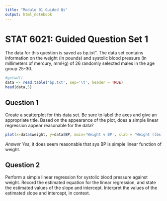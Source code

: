 ```yaml
---
title: "Module 01 Guided Qs"
output: html_notebook
---
```


# STAT 6021: Guided Question Set 1
The data for this question is saved as bp.txt". The data set contains information on the
weight (in pounds) and systolic blood pressure (in millimeters of mercury, mmHg) of 26
randomly selected males in the age group 25-30.

```r
#getwd()
data <- read.table('bp.txt', sep='\t', header = TRUE)
head(data,5)
```

## Question 1

Create a scatterplot for this data set. Be sure to label the axes and give an appropriate
title. Based on the appearance of the plot, does a simple linear regression appear
reasonable for the data?

```r
plot(x=data$weight, y=data$BP, main='Weight v BP', xlab = 'Weight (lbs)', ylab = 'Systolic BP (mmHg)')
```


*Answer*
*Yes*, it does seem reasonable that sys BP is simple linear function of weight.

## Question 2

Perform a simple linear regression for systolic blood pressure against weight. Record
the estimated equation for the linear regression, and state the estimated values of
the slope and intercept. Interpret the values of the estimated slope and intercept, in
context.

